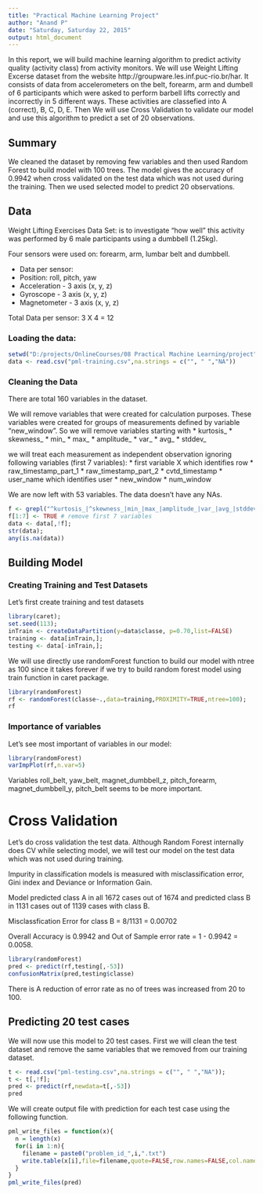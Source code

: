 ```yaml
---
title: "Practical Machine Learning Project"
author: "Anand P"
date: "Saturday, Saturday 22, 2015"
output: html_document
---
```


In this report, we will build machine learning algorithm to predict activity quality (activity class) from activity monitors. We will use Weight Lifting Excerse dataset from the website http://groupware.les.inf.puc-rio.br/har. It consists of data from accelerometers on the belt, forearm, arm and dumbell of 6 participants which were asked to perform barbell lifts correctly and incorrectly in 5 different ways. These activities are classefied into A (correct), B, C, D, E. Then We will use Cross Validation to validate our model and use this algorithm to predict a set of 20 observations.

## Summary

We cleaned the dataset by removing few variables and then used Random Forest to build model with 100 trees. The model gives the accuracy of 0.9942 when cross validated on the test data which was not used during the training. Then we used selected model to predict 20 observations.

## Data

Weight Lifting Exercises Data Set: is to investigate "how well" this activity was performed by 6 male participants using a dumbbell (1.25kg).

Four sensors were used on: forearm, arm, lumbar belt and dumbbell.

* Data per sensor:
* Position: roll, pitch, yaw
* Acceleration - 3 axis (x, y, z)
* Gyroscope - 3 axis (x, y, z)
* Magnetometer - 3 axis (x, y, z)

Total Data per sensor: 3 X 4 = 12


### Loading the data:

```r
setwd("D:/projects/OnlineCourses/08 Practical Machine Learning/project")
data <- read.csv("pml-training.csv",na.strings = c("", " ","NA"))
```

### Cleaning the Data

There are total 160 variables in the dataset.

We will remove variables that were created for calculation purposes. These variables were created for groups of measurements defined by variable "new_window". 
So we will remove variables starting with 
* kurtosis_ 
* skewness_
* min_
* max_
* amplitude_
* var_
* avg_
* stddev_

we will treat each measurement as independent observation ignoring following variables (first 7 variables):
* first variable X which identifies row
* raw_timestamp_part_1
* raw_timestamp_part_2
* cvtd_timestamp
* user_name which identifies user
* new_window
* num_window

We are now left with 53 variables. The data doesn't have any NAs.

```r
f <- grepl("^kurtosis_|^skewness_|min_|max_|amplitude_|var_|avg_|stddev_", names(data));
f[1:7] <- TRUE # remove first 7 variables
data <- data[,!f];
str(data);
any(is.na(data))
```

## Building Model

### Creating Training and Test Datasets

Let's first create training and test datasets
```r
library(caret);
set.seed(113);
inTrain <- createDataPartition(y=data$classe, p=0.70,list=FALSE)
training <- data[inTrain,];
testing <- data[-inTrain,];
```

We will use directly use randomForest function to build our model with ntree as 100 since it takes forever if we try to build random forest model using train function in caret package.
```r
library(randomForest)
rf <- randomForest(classe~.,data=training,PROXIMITY=TRUE,ntree=100);
rf
```

### Importance of variables 
Let's see most important of variables in our model:

```r
library(randomForest)
varImpPlot(rf,n.var=5)
```

Variables roll_belt, yaw_belt, magnet_dumbbell_z, pitch_forearm, magnet_dumbbell_y, pitch_belt seems to be more important.

# Cross Validation

Let's do cross validation the test data. Although Random Forest internally does CV while selecting model, we will test our model on the test data which was not used during training.

Impurity in classification models is measured with misclassification error, Gini index and 
Deviance or Information Gain.

Model predicted class A in all 1672 cases out of 1674 and predicted class B in 1131 cases out of 1139 cases with class B.

Misclassfication Error for class B = 8/1131 = 0.00702

Overall Accuracy is 0.9942 and Out of Sample error rate = 1 - 0.9942 = 0.0058.

```r
library(randomForest)
pred <- predict(rf,testing[,-53])
confusionMatrix(pred,testing$classe)
```

There is A reduction of error rate as no of trees was increased from 20 to 100. 

## Predicting 20 test cases

We will now use this model to 20 test cases. First we will clean the test dataset and remove the same variables that we removed from our training dataset. 
```r
t <- read.csv("pml-testing.csv",na.strings = c("", " ","NA"));
t <- t[,!f];
pred <- predict(rf,newdata=t[,-53])
pred
```

We will create output file with prediction for each test case using the following function.

```r
pml_write_files = function(x){
  n = length(x)
  for(i in 1:n){
    filename = paste0("problem_id_",i,".txt")
    write.table(x[i],file=filename,quote=FALSE,row.names=FALSE,col.names=FALSE)
  }
}
pml_write_files(pred)
```





